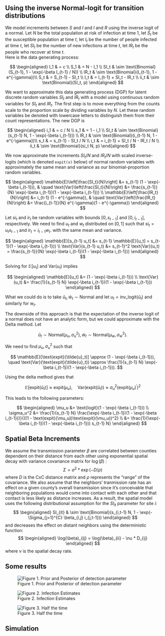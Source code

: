 ## Using the inverse Normal-logit for transition distributions
We model increments between $S$ and $I$ and $I$ and $R$ using the inverse logit of a normal.
Let $N$ be the total population at risk of infection at time $1$, let $S_t$ be the susceptible population at time $t$, let $I_t$ be the number of people infected at time $t$, let $SI_t$ be the number of new infections at time $t$, let $IR_t$ be the people who recover at time $t$.  
Here is the data generating process:

$$
\begin{aligned}
    I_1 & = c \\
    S_1 & = N - I_1 \\
    SI_t & \sim \text{Binomial}(S_{t-1}, 1 - \exp(-\beta I_{t-1} / N)) \\
    IR_t & \sim \text{Binomial}(I_{t-1}, 1 - e^{-\gamma})\\
    S_t & = S_{t-1} - SI_t \\
    I_t & = I_{t-1} + SI_t - IR_t \\
    ii_t & \sim \text{Binomial}(SI_t, p)
\end{aligned}
$$

We want to approximate this data generating process (DGP) for latent discrete random variables $SI_t$ and $IR_t$ with a model using continuous random variables for $SI_t$ and $IR_t$.
The first step is to move everything from the counts scale to the proportion scale by dividing variables by $N$.
Let these random variables be denoted with lowercase letters to distinguish them from their count representations.
The new DGP is 

$$
\begin{aligned}
    i_1 & = c / N \\
    s_1 & = 1 - i_1 \\
    SI_t & \sim \text{Binomial}(s_{t-1} N, 1 - \exp(-\beta i_{t-1})) \\
    IR_t & \sim \text{Binomial}(i_{t-1} N, 1 - e^{-\gamma})\\
    s_t & = s_{t-1} - SI_t / N \\
    i_t & = i_{t-1} + SI_t / N - IR_t / N \\
    ii_t & \sim \text{Binomial}(si_t N, p)
\end{aligned}
$$

We now approximate the increments $SI_t / N$ and $IR_t / N$ with scaled inverse-logits (which is denoted `expit(x)` below) of normal random variables with approximately the same mean and variance as our binomial-proportion random variables.

$$
\begin{aligned}
    \mathbb{E}\left[\frac{SI_t}{N}\right] &= s_{t-1} (1 - \exp(-\beta i_{t-1})), & \quad \text{Var}\left(\frac{SI_t}{N}\right) &= \frac{s_{t-1}}{N} \exp(-\beta i_{t-1})(1 - \exp(-\beta i_{t-1})) \\
    \mathbb{E}\left[\frac{IR_t}{N}\right] &= i_{t-1} (1 - e^{-\gamma}), & \quad \text{Var}\left(\frac{IR_t}{N}\right) &= \frac{i_{t-1}}{N} e^{-\gamma}(1 - e^{-\gamma})
\end{aligned}
$$

Let $si_t$ and $ir_t$ be random variables with bounds $[0, s_{t-1}]$ and $[0, i_{t-1}]$, respectively.
We need to find $u_t$ and $w_t$ distributed on $[0, 1]$ such that $si_t = u_t s_{t-1}$ and $ir_t = i_{t-1} w_t$.
with the same mean and variance.

$$
\begin{aligned}
    \mathbb{E}[s_{t-1} u_t] &= s_{t-1} \mathbb{E}[u_t] = s_{t-1}(1 - \exp(-\beta i_{t-1})) \\
    \text{Var}(s_{t-1} u_t) &= s_{t-1}^2 \text{Var}(u_t) = \frac{s_{t-1}}{N} \exp(-\beta i_{t-1})(1 - \exp(-\beta i_{t-1}))
\end{aligned}
$$

Solving for $\mathbb{E}[u_t]$ and $\text{Var}(u_t)$ implies

$$
\begin{aligned}
    \mathbb{E}[u_t] &= (1 - \exp(-\beta i_{t-1})) \\
    \text{Var}(u_t) &= \frac{1}{s_{t-1} N} \exp(-\beta i_{t-1})(1 - \exp(-\beta i_{t-1}))
\end{aligned}
$$

What we could do is to take $\tilde{u}_t, \tilde{w}_t \sim \text{Normal}$ and let $u_t = \text{inv\_logit}(\tilde{u}_t)$ and similarly for $w_t$.

The downside of this approach is that the expectation of the inverse logit of a normal does not have an analytic form, but we could approximate with the Delta method.
Let 

$$
\tilde{u}_t \sim \text{Normal}(\mu_u, \sigma^2_u), \tilde{w}_t \sim \text{Normal}(\mu_w, \sigma^2_w).
$$

We need to find $\mu_u, \sigma^2_u$ such that 

$$
\mathbb{E}[\text{expit}(\tilde{u}_t)] \approx (1 - \exp(-\beta i_{t-1})), \quad \text{Var}(\text{expit}(\tilde{u}_t)) \approx \frac{1}{s_{t-1} N} \exp(-\beta i_{t-1})(1 - \exp(-\beta i_{t-1})).
$$

Using the delta method gives that 

$$
\mathbb{E}[\text{expit}(\tilde{u}_t)] \approx \text{expit}(\mu_u), \quad \text{Var}(\text{expit}(\tilde{u}_t)) \approx \sigma_u^2 (\text{expit}(\mu_u)^\prime)^2
$$

This leads to the following parameters:

$$
\begin{aligned}
    \mu_u &= \text{logit}(1 - \exp(-\beta i_{t-1}))  \\
    \sigma_u^2 &= \frac{1}{s_{t-1} N} \frac{\exp(-\beta i_{t-1})(1 - \exp(-\beta i_{t-1}))}{((1 - \text{expit}(\mu_u))\text{expit}(\mu_u))^2} \\
    &= \frac{1}{\exp(-\beta i_{t-1})(1 - \exp(-\beta i_{t-1})) s_{t-1} N}
\end{aligned}
$$

## Spatial Beta Increments 
We assume the transmission parameter $\beta$ are correlated between counties dependent on their distance from each other using exponential spatial decay with variance covariance matrix for $\log(\beta)$ : 
$$
    \Sigma = \sigma^2 * \exp(-D / \rho) 
$$
where $D$ is the CxC distance matrix and $\rho$ represents the "range" of the covariance. We also assume that the neighbors' tranmission rate has an effect on a given county's overall transmission since it's conceivable that neighboring populations would come into contact with each other and that contact is less likely as distance increases. As a result, the spatial model uses the following distributional assumption for the $SI_{it}$ parameter for site $i$: 
$$
\begin{aligned}
SI_{it} & \sim \text{Binomial}(s_{i,t-1} N, 1 - \exp(-\Sigma_{j=1}^{C} \beta_{i,j} i_{j,t-1}))
\end{aligned}
$$
and decreases the effect on distant neighbors using the deterministic function:
$$
\begin{aligned}
\log(\beta)_{ij} = \log(\beta)_{ii} - \nu * D_{ij}
\end{aligned}
$$
where $\nu$ is the spatial decay rate. 

## Some results
![Figure 1. Prior and Posterior of detection parameter](Pfig.png) 

![Figure 2. Infection Estimates](inf_est.png)

![Figure 3. Half the time](half_time.png)

## Simulation 
